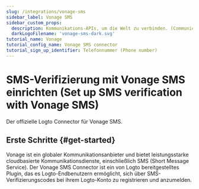 ```yaml
---
slug: /integrations/vonage-sms
sidebar_label: Vonage SMS
sidebar_custom_props:
  description: Kommunikations-APIs, um die Welt zu verbinden. (Communications APIs to connect the world.)
  darkLogoFilename: 'vonage-sms-dark.svg'
tutorial_name: Vonage
tutorial_config_name: Vonage SMS connector
tutorial_sign_up_identifier: Telefonnummer (Phone number)
---
```




# SMS-Verifizierung mit Vonage SMS einrichten (Set up SMS verification with Vonage SMS)

Der offizielle Logto Connector für Vonage SMS.

<GuideTip />

## Erste Schritte \{#get-started}

Vonage ist ein globaler Kommunikationsanbieter und bietet leistungsstarke cloudbasierte Kommunikationsdienste, einschließlich SMS (Short Message Service). Der Vonage SMS Connector ist ein von Logto bereitgestelltes Plugin, das es Logto-Endbenutzern ermöglicht, sich über SMS-Verifizierungscodes bei ihrem Logto-Konto zu registrieren und anzumelden.

<Integration />
